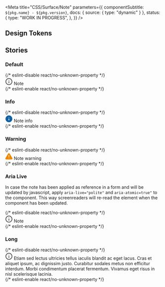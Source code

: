 

<Meta
  title="CSS/Surface/Note"
  parameters={{
    componentSubtitle: `${pkg.name} - ${pkg.version}`,
    docs: { source: { type: "dynamic" } },
    status: {
      type: "WORK IN PROGRESS",
    },
  }}
/>

<Description markdown={readme} />

## Design Tokens

<DesignTokenDocBlock categoryName="Note" viewType="table" />

## Stories

### Default

<Canvas>
  {/* eslint-disable react/no-unknown-property */}
  <Story name="Default">
    <div class="denhaag-note" role="note">
      <svg
        aria-label="Note:"
        role="img"
        class="denhaag-note__icon"
        width="24"
        height="24"
        viewBox="0 0 24 24"
        fill="none"
        xmlns="http://www.w3.org/2000/svg"
      >
        <path
          d="M12 22.5C17.5228 22.5 22 18.0228 22 12.5C22 6.97715 17.5228 2.5 12 2.5C6.47715 2.5 2 6.97715 2 12.5C2 18.0228 6.47715 22.5 12 22.5Z"
          fill="#F1F1F1"
          stroke="#4B4B4B"
          stroke-width="2"
          stroke-linecap="round"
          stroke-linejoin="round"
        />
        <path
          fill="#4B4B4B"
          stroke="#4B4B4B"
          stroke-width="2"
          stroke-linecap="round"
          stroke-linejoin="round"
          d="M12 16.5V12.5"
        />
        <path
          fill="#4B4B4B"
          stroke="#4B4B4B"
          stroke-width="2"
          stroke-linecap="round"
          stroke-linejoin="round"
          d="M12 8.5H12.01"
        />
      </svg>
      Note
    </div>
  </Story>
  {/* eslint-enable react/no-unknown-property */}
</Canvas>

### Info

<Canvas>
  {/* eslint-disable react/no-unknown-property */}
  <Story name="Info">
    <div class="denhaag-note denhaag-note--info" role="note">
      <svg
        aria-label="Info:"
        role="img"
        class="denhaag-note__icon"
        width="24"
        height="24"
        viewBox="0 0 24 24"
        fill="none"
        xmlns="http://www.w3.org/2000/svg"
      >
        <path
          d="M12 22.5C17.5228 22.5 22 18.0228 22 12.5C22 6.97715 17.5228 2.5 12 2.5C6.47715 2.5 2 6.97715 2 12.5C2 18.0228 6.47715 22.5 12 22.5Z"
          fill="#1261A3"
          stroke="#1261A3"
          stroke-width="2"
          stroke-linecap="round"
          stroke-linejoin="round"
        />
        <path
          fill="#fff"
          stroke="#fff"
          stroke-width="2"
          stroke-linecap="round"
          stroke-linejoin="round"
          d="M12 16.5V12.5"
        />
        <path
          fill="#fff"
          stroke="#fff"
          stroke-width="2"
          stroke-linecap="round"
          stroke-linejoin="round"
          d="M12 8.5H12.01"
        />
      </svg>
      Note info
    </div>
  </Story>
  {/* eslint-enable react/no-unknown-property */}
</Canvas>

### Warning

<Canvas>
  {/* eslint-disable react/no-unknown-property */}
  <Story name="Warning">
    <div class="denhaag-note denhaag-note--warning" role="note">
      <svg
        aria-label="Warning:"
        role="img"
        class="denhaag-note__icon"
        width="24"
        height="24"
        viewBox="0 0 24 24"
        fill="none"
        xmlns="http://www.w3.org/2000/svg"
      >
        <path
          fill="#F18700"
          stroke="#F18700"
          stroke-width="2"
          stroke-linecap="round"
          stroke-linejoin="round"
          d="M10.2898 4.35923L1.81978 18.4992C1.64514 18.8017 1.55274 19.1445 1.55177 19.4937C1.55079 19.843 1.64127 20.1864 1.8142 20.4898C1.98714 20.7931 2.2365 21.046 2.53748 21.2231C2.83847 21.4002 3.18058 21.4954 3.52978 21.4992H20.4698C20.819 21.4954 21.1611 21.4002 21.4621 21.2231C21.7631 21.046 22.0124 20.7931 22.1854 20.4898C22.3583 20.1864 22.4488 19.843 22.4478 19.4937C22.4468 19.1445 22.3544 18.8017 22.1798 18.4992L13.7098 4.35923C13.5315 4.06533 13.2805 3.82235 12.981 3.65371C12.6814 3.48508 12.3435 3.39648 11.9998 3.39648C11.656 3.39648 11.3181 3.48508 11.0186 3.65371C10.7191 3.82235 10.468 4.06533 10.2898 4.35923Z"
        />
        <path
          fill="#fff"
          stroke="#fff"
          stroke-width="2"
          stroke-linecap="round"
          stroke-linejoin="round"
          d="M12 17.5H12.01"
        />
        <path
          fill="#fff"
          stroke="#fff"
          stroke-width="2"
          stroke-linecap="round"
          stroke-linejoin="round"
          d="M12 9.5V13.5"
        />
      </svg>
      Note warning
    </div>
  </Story>
  {/* eslint-enable react/no-unknown-property */}
</Canvas>

### Aria Live

In case the note has been applied as reference in a form and will be updated by javascript, apply `aria-live="polite"` and `aria-atomic=true"` to the component.
This way screenreaders will re-read the element when the component has been updated.

<Canvas>
  {/* eslint-disable react/no-unknown-property */}
  <Story name="Aria Live">
    <div class="denhaag-note" role="note" aria-atomic="true" aria-live="polite">
      <svg
        aria-label="Note:"
        role="img"
        class="denhaag-note__icon"
        width="24"
        height="24"
        viewBox="0 0 24 24"
        fill="none"
        xmlns="http://www.w3.org/2000/svg"
      >
        <path
          d="M12 22.5C17.5228 22.5 22 18.0228 22 12.5C22 6.97715 17.5228 2.5 12 2.5C6.47715 2.5 2 6.97715 2 12.5C2 18.0228 6.47715 22.5 12 22.5Z"
          fill="#F1F1F1"
          stroke="#4B4B4B"
          stroke-width="2"
          stroke-linecap="round"
          stroke-linejoin="round"
        />
        <path
          fill="#4B4B4B"
          stroke="#4B4B4B"
          stroke-width="2"
          stroke-linecap="round"
          stroke-linejoin="round"
          d="M12 16.5V12.5"
        />
        <path
          fill="#4B4B4B"
          stroke="#4B4B4B"
          stroke-width="2"
          stroke-linecap="round"
          stroke-linejoin="round"
          d="M12 8.5H12.01"
        />
      </svg>
      Note
    </div>
  </Story>
  {/* eslint-enable react/no-unknown-property */}
</Canvas>

### Long

<Canvas>
  {/* eslint-disable react/no-unknown-property */}
  <Story name="Long">
    <div class="denhaag-note" role="note">
      <svg
        aria-label="Note:"
        role="img"
        class="denhaag-note__icon"
        width="24"
        height="24"
        viewBox="0 0 24 24"
        fill="none"
        xmlns="http://www.w3.org/2000/svg"
      >
        <path
          d="M12 22.5C17.5228 22.5 22 18.0228 22 12.5C22 6.97715 17.5228 2.5 12 2.5C6.47715 2.5 2 6.97715 2 12.5C2 18.0228 6.47715 22.5 12 22.5Z"
          fill="#F1F1F1"
          stroke="#4B4B4B"
          stroke-width="2"
          stroke-linecap="round"
          stroke-linejoin="round"
        />
        <path
          fill="#4B4B4B"
          stroke="#4B4B4B"
          stroke-width="2"
          stroke-linecap="round"
          stroke-linejoin="round"
          d="M12 16.5V12.5"
        />
        <path
          fill="#4B4B4B"
          stroke="#4B4B4B"
          stroke-width="2"
          stroke-linecap="round"
          stroke-linejoin="round"
          d="M12 8.5H12.01"
        />
      </svg>
      Etiam sed lectus ultricies tellus iaculis blandit ac eget lacus. Cras et aliquet ipsum, ac dignissim justo. Curabitur
      sodales metus non efficitur interdum. Morbi condimentum placerat fermentum. Vivamus eget risus in nisl scelerisque
      lacinia.
    </div>
  </Story>
  {/* eslint-enable react/no-unknown-property */}
</Canvas>
